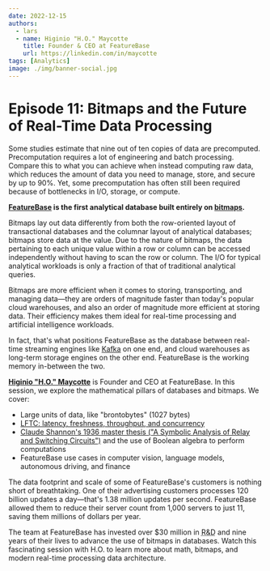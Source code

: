 ```yaml
---
date: 2022-12-15
authors:
  - lars
  - name: Higinio "H.O." Maycotte
    title: Founder & CEO at FeatureBase
    url: https://linkedin.com/in/maycotte
tags: [Analytics]
image: ./img/banner-social.jpg
---
```


# Episode 11: Bitmaps and the Future of Real-Time Data Processing

Some studies estimate that nine out of ten copies of data are precomputed. Precomputation requires a lot of engineering and batch processing. Compare this to what you can achieve when instead computing raw data, which reduces the amount of data you need to manage, store, and secure by up to 90%. Yet, some precomputation has often still been required because of bottlenecks in I/O, storage, or compute.

**[FeatureBase](https://featurebase.com) is the first analytical database built entirely on [bitmaps](https://featurebase.com/blog/bitmaps-making-real-time-analytics-real).**

Bitmaps lay out data differently from both the row-oriented layout of transactional databases and the columnar layout of analytical databases; bitmaps store data at the value. Due to the nature of bitmaps, the data pertaining to each unique value within a row or column can be accessed independently without having to scan the row or column. The I/O for typical analytical workloads is only a fraction of that of traditional analytical queries.

Bitmaps are more efficient when it comes to storing, transporting, and managing data—they are orders of magnitude faster than today's popular cloud warehouses, and also an order of magnitude more efficient at storing data. Their efficiency makes them ideal for real-time processing and artificial intelligence workloads.

In fact, that's what positions FeatureBase as the database between real-time streaming engines like [Kafka](https://kafka.apache.org) on one end, and cloud warehouses as long-term storage engines on the other end. FeatureBase is the working memory in-between the two.

[**Higinio "H.O." Maycotte**](https://linkedin.com/in/maycotte) is Founder and CEO at FeatureBase. In this session, we explore the mathematical pillars of databases and bitmaps. We cover:

- Large units of data, like "brontobytes" (1027 bytes)
- [LFTC: latency, freshness, throughput, and concurrency](https://featurebase.com/blog/featurebase-technical-white-paper)
- [Claude Shannon's 1936 master thesis ("A Symbolic Analysis of Relay and Switching Circuits")](https://en.wikipedia.org/wiki/A_Symbolic_Analysis_of_Relay_and_Switching_Circuits) and the use of Boolean algebra to perform computations
- FeatureBase use cases in computer vision, language models, autonomous driving, and finance

The data footprint and scale of some of FeatureBase's customers is nothing short of breathtaking. One of their advertising customers processes 120 billion updates a day—that's 1.38 million updates per second. FeatureBase allowed them to reduce their server count from 1,000 servers to just 11, saving them millions of dollars per year.

The team at FeatureBase has invested over $30 million in <abbr title="research and development">R&D</abbr> and nine years of their lives to advance the use of bitmaps in databases. Watch this fascinating session with H.O. to learn more about math, bitmaps, and modern real-time processing data architecture.

<YoutubeEmbed id="-XhLVZtlKmM" title={metadata.title} date={metadata.date} />
